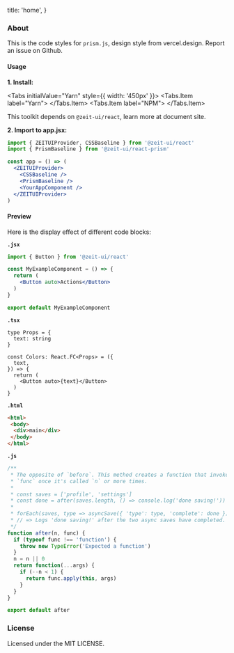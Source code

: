 
  title: 'home',
}

### About

This is the code styles for `prism.js`, design style from <Link pure target="_blank" href="https://vercel.com/design">vercel.design</Link>.
Report an issue on <Link pure target="_blank" color href="https://github.com/zeit-ui/react-prism">Github</Link>.

<Spacer y={2} />

#### Usage

**1. Install:**

<Tabs initialValue="Yarn" style={{ width: '450px' }}>
  <Tabs.Item label="Yarn">
    <Snippet text="yarn add @zeit-ui/react @zeit-ui/react-prism" />
  </Tabs.Item>
  <Tabs.Item label="NPM">
    <Snippet text="npm install @zeit-ui/react @zeit-ui/react-prism" />
  </Tabs.Item>
</Tabs>

This toolkit depends on `@zeit-ui/react`, learn more
at <Link tarhet="_blank" pure color href="https://react.zeit-ui.co">document site</Link>.

**2. Import to app.jsx:**

```jsx
import { ZEITUIProvider, CSSBaseline } from '@zeit-ui/react'
import { PrismBaseline } from '@zeit-ui/react-prism'

const app = () => (
  <ZEITUIProvider>
    <CSSBaseline />
    <PrismBaseline />
    <YourAppComponent />
  </ZEITUIProvider>
)
```

<Spacer y={2} />

#### Preview

Here is the display effect of different code blocks:


**`.jsx`**
```jsx
import { Button } from '@zeit-ui/react'

const MyExampleComponent = () => {
  return (
    <Button auto>Actions</Button>
  )
}

export default MyExampleComponent
```

<Spacer y={2} />

**`.tsx`**
```tsx
type Props = {
  text: string
}

const Colors: React.FC<Props> = ({
  text,
}) => {
  return (
    <Button auto>{text}</Button>
  )
}
```

<Spacer y={2} />

**`.html`**
```html
<html>
 <body>
  <div>main</div>
 </body>
</html>
```

<Spacer y={2} />

**`.js`**
```js
/**
 * The opposite of `before`. This method creates a function that invokes
 * `func` once it's called `n` or more times.
 *
 * const saves = ['profile', 'settings']
 * const done = after(saves.length, () => console.log('done saving!'))
 *
 * forEach(saves, type => asyncSave({ 'type': type, 'complete': done }))
 * // => Logs 'done saving!' after the two async saves have completed.
 */
function after(n, func) {
  if (typeof func !== 'function') {
    throw new TypeError('Expected a function')
  }
  n = n || 0
  return function(...args) {
    if (--n < 1) {
      return func.apply(this, args)
    }
  }
}

export default after
```

<Spacer y={3} />

### License

Licensed under the <Link pure target="_blank" href="https://github.com/zeit-ui/react-prism/blob/master/LICENSE">MIT LICENSE</Link>.

